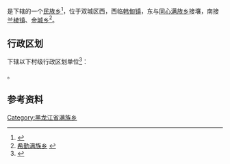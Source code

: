 {{中国乡级行政区
| 总面积 = 
| 户籍人口 = 2万人
|23/01/82/216/000}}

'''{{PAGENAMEBASE}}'''是{{PRC admin/fullname|23/01/82/216/000|3}}下辖的一个[[民族乡|民族乡]]<ref>{{PRC admin/ref sgc|{{PRC admin/parent|23/01/82/216/000}}}}</ref>，位于双城区西，西临[[韩甸镇|韩甸镇]]，东与[[同心满族乡|同心满族乡]]接壤，南接[[兰棱镇|兰棱镇]]、[[金城乡_(双城市)|金城乡]]<ref>[http://www.chinaquhua.cn/heilongjiang/ 希勤满族乡] {{webarchive|url=https://web.archive.org/web/20110822123644/http://www.chinaquhua.cn/heilongjiang/ |date=2011-08-22 }}</ref>。

== 行政区划 ==
{{PAGENAMEBASE}}下辖以下村级行政区划单位<ref>{{PRC admin/ref sgc|23/01/82/216/000}}</ref>：

{{PRC admin/children|23/01/82/216/000}}。

== 参考资料 ==
{{reflist}}

{{黑龙江行政区划小作品}}
{{PRC admin/navcat|23/01/82/216/000}}
[[Category:黑龙江省满族乡|Category:黑龙江省满族乡]]